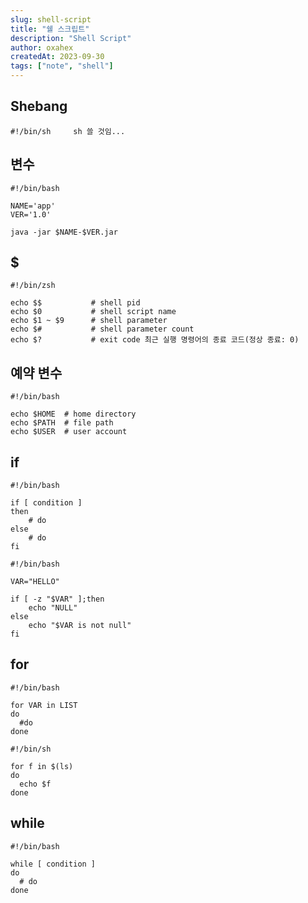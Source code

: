 ```yaml
---
slug: shell-script
title: "쉘 스크립트"
description: "Shell Script"
author: oxahex
createdAt: 2023-09-30
tags: ["note", "shell"]
---
```


## Shebang
```shell
#!/bin/sh     sh 쓸 것임...
```

## 변수
```shell
#!/bin/bash

NAME='app'
VER='1.0'

java -jar $NAME-$VER.jar
```

## $
```shell
#!/bin/zsh

echo $$           # shell pid
echo $0           # shell script name
echo $1 ~ $9      # shell parameter
echo $#           # shell parameter count
echo $?           # exit code 최근 실행 명령어의 종료 코드(정상 종료: 0)
```

## 예약 변수
```shell
#!/bin/bash

echo $HOME  # home directory
echo $PATH  # file path
echo $USER  # user account
```

## if
```shell
#!/bin/bash

if [ condition ]
then
    # do
else
    # do
fi
```

```shell
#!/bin/bash

VAR="HELLO"

if [ -z "$VAR" ];then
    echo "NULL"
else
    echo "$VAR is not null"
fi
```

## for
```shell
#!/bin/bash

for VAR in LIST
do
  #do
done
```

```shell
#!/bin/sh

for f in $(ls)
do
  echo $f
done
```

## while
```shell
#!/bin/bash

while [ condition ]
do
  # do
done
```

```shell